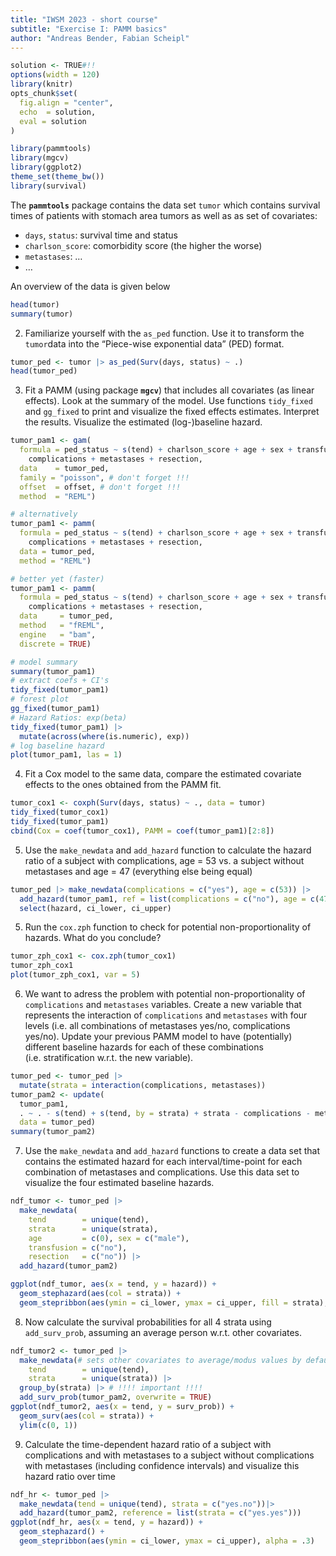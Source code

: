 ```yaml
---
title: "IWSM 2023 - short course"
subtitle: "Exercise I: PAMM basics"
author: "Andreas Bender, Fabian Scheipl"
---
```


```r
solution <- TRUE#!!
options(width = 120)
library(knitr)
opts_chunk$set(
  fig.align = "center",
  echo  = solution,
  eval = solution
)
```



```r
library(pammtools)
library(mgcv)
library(ggplot2)
theme_set(theme_bw())
library(survival)
```

The **`pammtools`** package contains the data set `tumor` which contains survival times of patients with stomach area tumors as well as as set of covariates:

- `days`, `status`: survival time and status
- `charlson_score`: comorbidity score (the higher the worse)
- `metastases`: ...
- ...

An overview of the data is given below

```r
head(tumor)
summary(tumor)
```


2. Familiarize yourself with the `as_ped` function. Use it to transform the `tumor`data into the "Piece-wise exponential data" (PED) format.

```r
tumor_ped <- tumor |> as_ped(Surv(days, status) ~ .)
head(tumor_ped)
```


3. Fit a PAMM (using package **`mgcv`**) that includes all covariates (as linear effects). Look at the summary of the model. Use functions `tidy_fixed` and `gg_fixed` to print and visualize the fixed effects estimates. Interpret the results.
Visualize the estimated (log-)baseline hazard.

```r
tumor_pam1 <- gam(
  formula = ped_status ~ s(tend) + charlson_score + age + sex + transfusion +
    complications + metastases + resection,
  data    = tumor_ped,
  family = "poisson", # don't forget !!!
  offset  = offset, # don't forget !!!
  method  = "REML")

# alternatively
tumor_pam1 <- pamm(
  formula = ped_status ~ s(tend) + charlson_score + age + sex + transfusion +
    complications + metastases + resection,
  data = tumor_ped,
  method = "REML")

# better yet (faster)
tumor_pam1 <- pamm(
  formula = ped_status ~ s(tend) + charlson_score + age + sex + transfusion +
    complications + metastases + resection,
  data     = tumor_ped,
  method   = "fREML",
  engine   = "bam",
  discrete = TRUE)

# model summary
summary(tumor_pam1)
# extract coefs + CI's
tidy_fixed(tumor_pam1)
# forest plot
gg_fixed(tumor_pam1)
# Hazard Ratios: exp(beta)
tidy_fixed(tumor_pam1) |>
  mutate(across(where(is.numeric), exp))
# log baseline hazard
plot(tumor_pam1, las = 1)
```


4. Fit a Cox model to the same data, compare the estimated covariate effects to the ones obtained from the PAMM fit.

```r
tumor_cox1 <- coxph(Surv(days, status) ~ ., data = tumor)
tidy_fixed(tumor_cox1)
tidy_fixed(tumor_pam1)
cbind(Cox = coef(tumor_cox1), PAMM = coef(tumor_pam1)[2:8])
```


5. Use the `make_newdata` and `add_hazard` function to calculate the hazard ratio of a subject with complications, age = 53 vs. a subject without metastases and age = 47 (everything else being equal)

```r
tumor_ped |> make_newdata(complications = c("yes"), age = c(53)) |>
  add_hazard(tumor_pam1, ref = list(complications = c("no"), age = c(47))) |>
  select(hazard, ci_lower, ci_upper)
```


5. Run the `cox.zph` function to check for potential non-proportionality of hazards. What do you conclude?

```r
tumor_zph_cox1 <- cox.zph(tumor_cox1)
tumor_zph_cox1
plot(tumor_zph_cox1, var = 5)
```


6. We want to adress the problem with potential non-proportionality of `complications` and `metastases` variables. Create a new variable that represents the interaction of `complications` and `metastases` with four levels (i.e. all combinations of metastases yes/no, complications yes/no). Update your previous PAMM model to have (potentially) different baseline hazards for each of these combinations (i.e. stratification w.r.t. the new variable).


```r
tumor_ped <- tumor_ped |>
  mutate(strata = interaction(complications, metastases))
tumor_pam2 <- update(
  tumor_pam1,
  . ~ . - s(tend) + s(tend, by = strata) + strata - complications - metastases,
  data = tumor_ped)
summary(tumor_pam2)
```


7. Use the `make_newdata` and `add_hazard` functions to create a data set that contains the estimated hazard for each interval/time-point for each combination of metastases and complications. Use this data set to visualize the four estimated baseline hazards.

```r
ndf_tumor <- tumor_ped |>
  make_newdata(
    tend        = unique(tend),
    strata      = unique(strata),
    age         = c(0), sex = c("male"),
    transfusion = c("no"),
    resection   = c("no")) |>
  add_hazard(tumor_pam2)

ggplot(ndf_tumor, aes(x = tend, y = hazard)) +
  geom_stephazard(aes(col = strata)) + 
  geom_stepribbon(aes(ymin = ci_lower, ymax = ci_upper, fill = strata), alpha = .1)
```

8. Now calculate the survival probabilities for all 4 strata using
  `add_surv_prob`, assuming an average person w.r.t. other covariates.

```r
ndf_tumor2 <- tumor_ped |>
  make_newdata(# sets other covariates to average/modus values by default
    tend        = unique(tend),
    strata      = unique(strata)) |>
  group_by(strata) |> # !!!! important !!!!
  add_surv_prob(tumor_pam2, overwrite = TRUE)
ggplot(ndf_tumor2, aes(x = tend, y = surv_prob)) +
  geom_surv(aes(col = strata)) +
  ylim(c(0, 1))
```


9. Calculate the time-dependent hazard ratio of a subject with complications and with metastases to a subject without complications with metastases (including confidence intervals) and visualize this hazard ratio over time

```r
ndf_hr <- tumor_ped |>
  make_newdata(tend = unique(tend), strata = c("yes.no"))|>
  add_hazard(tumor_pam2, reference = list(strata = c("yes.yes")))
ggplot(ndf_hr, aes(x = tend, y = hazard)) +
  geom_stephazard() +
  geom_stepribbon(aes(ymin = ci_lower, ymax = ci_upper), alpha = .3)
```
